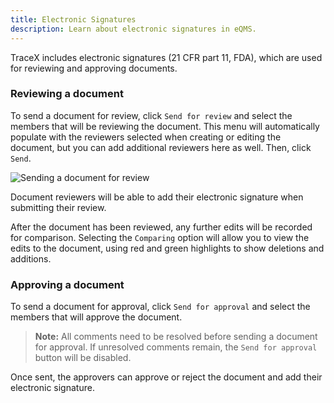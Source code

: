 ```yaml
---
title: Electronic Signatures
description: Learn about electronic signatures in eQMS.
---
```



TraceX includes electronic signatures (21 CFR part 11, FDA), which are used for reviewing and approving documents.


### Reviewing a document

To send a document for review, click `Send for review` and select the members that will be reviewing the document. This menu will automatically populate with the reviewers selected when creating or editing the document, but you can add additional reviewers here as well. Then, click `Send`.

<Image 
src={sendForReview} 
alt='Sending a document for review' 
inferSize
quality='max'
/>

Document reviewers will be able to add their electronic signature when submitting their review.

After the document has been reviewed, any further edits will be recorded for comparison. Selecting the `Comparing` option will allow you to view the edits to the document, using red and green highlights to show deletions and additions.

### Approving a document

To send a document for approval, click `Send for approval` and select the members that will approve the document.

> **Note:** All comments need to be resolved before sending a document for approval. If unresolved comments remain, the `Send for approval` button will be disabled.

Once sent, the approvers can approve or reject the document and add their electronic signature.